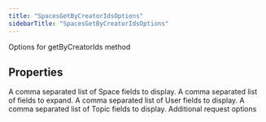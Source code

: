 ```yaml
---
title: "SpacesGetByCreatorIdsOptions"
sidebarTitle: "SpacesGetByCreatorIdsOptions"
---
```


Options for getByCreatorIds method

## Properties

<ParamField name="spacefields" type="`any`[]">
A comma separated list of Space fields to display.
</ParamField>





<ParamField name="expansions" type="`any`[]">
A comma separated list of fields to expand.
</ParamField>





<ParamField name="userfields" type="`any`[]">
A comma separated list of User fields to display.
</ParamField>





<ParamField name="topicfields" type="`any`[]">
A comma separated list of Topic fields to display.
</ParamField>





<ParamField name="requestOptions" type="[`RequestOptions`](/xdks/typescript/reference/interfaces/RequestOptions)">
Additional request options
</ParamField>



